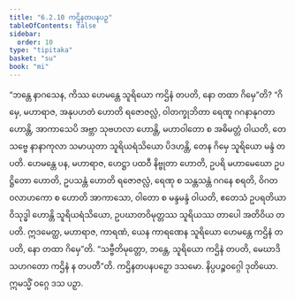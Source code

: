 ```yaml
---
title: "6.2.10 ကဌိနတပနပဉှ"
tableOfContents: false
sidebar:
  order: 10
type: "tipitaka"
basket: "su"
book: "mi"
---
```



<DynamicBreadcrumb />

<Division number="189" book="mi" e="ch" v="28">

<Paragraph number="1204" book="mi">
“ဘန္တေ နာဂသေန, ကိဿ ဟေမန္တေ သူရိယော ကဌိနံ တပတိ, နော တထာ ဂိမှေ”တိ? “ဂိမှေ, မဟာရာဇ, အနုပဟတံ ဟောတိ ရဇောဇလ္လံ, ဝါတက္ခုဘိတာ ရေဏူ ဂဂနာနုဂတာ ဟောန္တိ, အာကာသေပိ အဗ္ဘာ သုဗဟလာ ဟောန္တိ, မဟာဝါတော စ အဓိမတ္တံ ဝါယတိ, တေ သဗ္ဗေ နာနာကုလာ သမာယုတာ သူရိယရံသိယော ပိဒဟန္တိ, တေန ဂိမှေ သူရိယော မန္ဒံ တပတိ.
</Paragraph>

<Paragraph number="1205" book="mi">
ဟေမန္တေ ပန, မဟာရာဇ, ဟေဋ္ဌာ ပထဝီ နိဗ္ဗုတာ ဟောတိ, ဥပရိ မဟာမေဃော ဥပဋ္ဌိတော ဟောတိ, ဥပသန္တံ ဟောတိ ရဇောဇလ္လံ, ရေဏု စ သန္တသန္တံ ဂဂနေ စရတိ, ဝိဂတဝလာဟကော စ ဟောတိ အာကာသော, ဝါတော စ မန္ဒမန္ဒံ ဝါယတိ, ဧတေသံ ဥပရတိယာ ဝိသုဒ္ဓါ ဟောန္တိ သူရိယရံသိယော, ဥပဃာတဝိမုတ္တဿ သူရိယဿ တာပေါ အတိဝိယ တပတိ. ဣဒမေတ္ထ, မဟာရာဇ, ကာရဏံ, ယေန ကာရဏေန သူရိယော ဟေမန္တေ ကဌိနံ တပတိ, နော တထာ ဂိမှေ”တိ. “သဗ္ဗီတိမုတ္တော, ဘန္တေ, သူရိယော ကဌိနံ တပတိ, မေဃာဒိသဟဂတော ကဌိနံ န တပတီ”တိ.

</Paragraph>
</Division>

<Paragraph number="1206" type="center" book="mi">
ကဌိနတပနပဉှော ဒသမော.



</Paragraph>

<Paragraph number="1207" type="center" book="mi">
နိပ္ပပဉ္စဝဂ္ဂေါ ဒုတိယော.



</Paragraph>

<Paragraph number="1208" type="center" book="mi">
ဣမသ္မိံ ဝဂ္ဂေ ဒသ ပဉှာ.
</Paragraph>